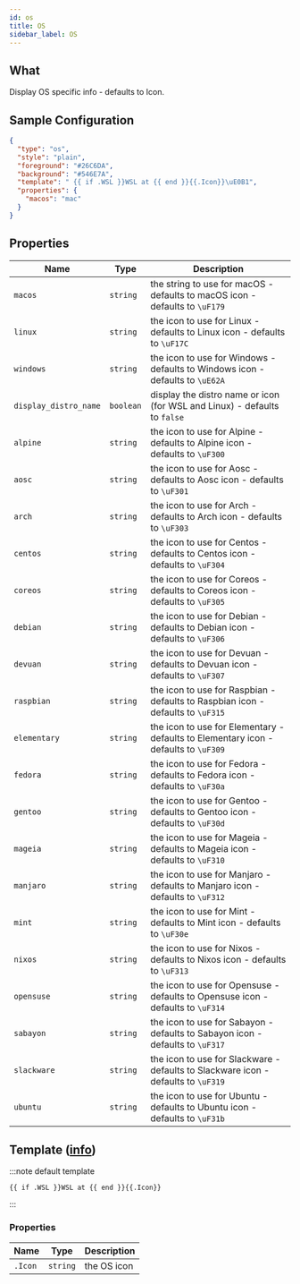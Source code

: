 ```yaml
---
id: os
title: OS
sidebar_label: OS
---
```


## What

Display OS specific info - defaults to Icon.

## Sample Configuration

```json
{
  "type": "os",
  "style": "plain",
  "foreground": "#26C6DA",
  "background": "#546E7A",
  "template": " {{ if .WSL }}WSL at {{ end }}{{.Icon}}\uE0B1",
  "properties": {
    "macos": "mac"
  }
}
```

## Properties

| Name                  | Type      | Description                                                                         |
| --------------------- | --------- | ----------------------------------------------------------------------------------- |
| `macos`               | `string`  | the string to use for macOS - defaults to macOS icon - defaults to `\uF179`         |
| `linux`               | `string`  | the icon to use for Linux - defaults to Linux icon - defaults to `\uF17C`           |
| `windows`             | `string`  | the icon to use for Windows - defaults to Windows icon - defaults to `\uE62A`       |
| `display_distro_name` | `boolean` | display the distro name or icon (for WSL and Linux) - defaults to `false`           |
| `alpine`              | `string`  | the icon to use for Alpine - defaults to Alpine icon - defaults to `\uF300`         |
| `aosc`                | `string`  | the icon to use for Aosc - defaults to Aosc icon - defaults to `\uF301`             |
| `arch`                | `string`  | the icon to use for Arch - defaults to Arch icon - defaults to `\uF303`             |
| `centos`              | `string`  | the icon to use for Centos - defaults to Centos icon - defaults to `\uF304`         |
| `coreos`              | `string`  | the icon to use for Coreos - defaults to Coreos icon - defaults to `\uF305`         |
| `debian`              | `string`  | the icon to use for Debian - defaults to Debian icon - defaults to `\uF306`         |
| `devuan`              | `string`  | the icon to use for Devuan - defaults to Devuan icon - defaults to `\uF307`         |
| `raspbian`            | `string`  | the icon to use for Raspbian - defaults to Raspbian icon - defaults to `\uF315`     |
| `elementary`          | `string`  | the icon to use for Elementary - defaults to Elementary icon - defaults to `\uF309` |
| `fedora`              | `string`  | the icon to use for Fedora - defaults to Fedora icon - defaults to `\uF30a`         |
| `gentoo`              | `string`  | the icon to use for Gentoo - defaults to Gentoo icon - defaults to `\uF30d`         |
| `mageia`              | `string`  | the icon to use for Mageia - defaults to Mageia icon - defaults to `\uF310`         |
| `manjaro`             | `string`  | the icon to use for Manjaro - defaults to Manjaro icon - defaults to `\uF312`       |
| `mint`                | `string`  | the icon to use for Mint - defaults to Mint icon - defaults to `\uF30e`             |
| `nixos`               | `string`  | the icon to use for Nixos - defaults to Nixos icon - defaults to `\uF313`           |
| `opensuse`            | `string`  | the icon to use for Opensuse - defaults to Opensuse icon - defaults to `\uF314`     |
| `sabayon`             | `string`  | the icon to use for Sabayon - defaults to Sabayon icon - defaults to `\uF317`       |
| `slackware`           | `string`  | the icon to use for Slackware - defaults to Slackware icon - defaults to `\uF319`   |
| `ubuntu`              | `string`  | the icon to use for Ubuntu - defaults to Ubuntu icon - defaults to `\uF31b`         |

## Template ([info][templates])

:::note default template

```template
{{ if .WSL }}WSL at {{ end }}{{.Icon}}
```

:::

### Properties

| Name    | Type     | Description |
| ------- | -------- | ----------- |
| `.Icon` | `string` | the OS icon |

[templates]: /docs/configuration/templates
